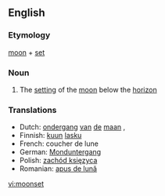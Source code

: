 ==English==

===Etymology===
[[moon]] + [[set]]

===Noun===
{{en-noun}}

# The [[setting]] of the [[moon]] below the [[horizon]]

===Translations===
{{rfc-level|Translations at L3+ (AutoFormat would have corrected level of Translations)}}
*Dutch: [[ondergang]] [[van]] [[de]] [[maan]] {{m}}, {{t|nl|maansondergang}}
*Finnish: [[kuu]]n [[lasku]]
*French: coucher de lune {{m}}
*German: [[Monduntergang]] {{m}}
*Polish: [[zachód księzyca]] {{m}}
*Romanian: [[apus de lună]] {{n}}

[[vi:moonset]]